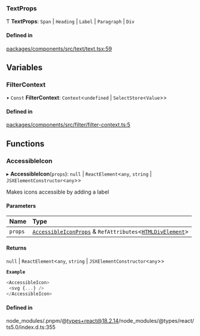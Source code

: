### TextProps

Ƭ **TextProps**: `Span` \| `Heading` \| `Label` \| `Paragraph` \| `Div`

#### Defined in

[packages/components/src/text/text.tsx:59](https://github.com/vtex/shoreline/blob/0b6f8d7fa/packages/components/src/text/text.tsx#L59)

## Variables

### FilterContext

• `Const` **FilterContext**: `Context`\<`undefined` \| `SelectStore`\<`Value`\>\>

#### Defined in

[packages/components/src/filter/filter-context.ts:5](https://github.com/vtex/shoreline/blob/0b6f8d7fa/packages/components/src/filter/filter-context.ts#L5)

## Functions

### AccessibleIcon

▸ **AccessibleIcon**(`props`): `null` \| `ReactElement`\<`any`, `string` \| `JSXElementConstructor`\<`any`\>\>

Makes icons accessible by adding a label

#### Parameters

| Name    | Type                                                                                                                                                          |
| :------ | :------------------------------------------------------------------------------------------------------------------------------------------------------------ |
| `props` | [`AccessibleIconProps`](interfaces/AccessibleIconProps.md) & `RefAttributes`\<[`HTMLDivElement`](https://developer.mozilla.org/docs/Web/API/HTMLDivElement)\> |

#### Returns

`null` \| `ReactElement`\<`any`, `string` \| `JSXElementConstructor`\<`any`\>\>

**`Example`**

```ts
<AccessibleIcon>
 <svg {...} />
</AccessibleIcon>
```

#### Defined in

node_modules/.pnpm/@types+react@18.2.14/node_modules/@types/react/ts5.0/index.d.ts:355
